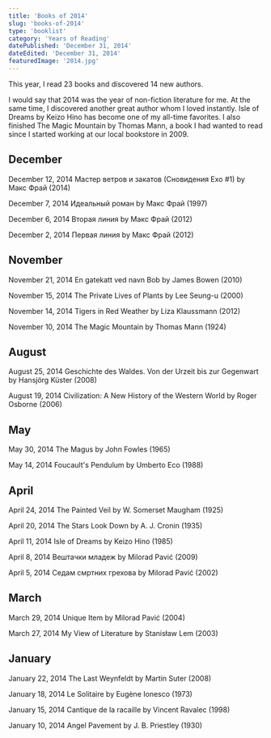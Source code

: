 ```yaml
---
title: 'Books of 2014'
slug: 'books-of-2014'
type: 'booklist'
category: 'Years of Reading'
datePublished: 'December 31, 2014'
dateEdited: 'December 31, 2014'
featuredImage: '2014.jpg'
---
```


This year, I read 23 books and discovered 14 new authors.

I would say that 2014 was the year of non-fiction literature for me. At the same
time, I discovered another great author whom I loved instantly. Isle of Dreams
by Keizo Hino has become one of my all-time favorites. I also finished The Magic
Mountain by Thomas Mann, a book I had wanted to read since I started working at
our local bookstore in 2009.

## December

December 12, 2014 Мастер ветров и закатов (Сновидения Ехо #1) by Макс Фрай
(2014)

December 7, 2014 Идеальный роман by Макс Фрай (1997)

December 6, 2014 Вторая линия by Макс Фрай (2012)

December 2, 2014 Первая линия by Макс Фрай (2012)

## November

November 21, 2014 En gatekatt ved navn Bob by James Bowen (2010)

November 15, 2014 The Private Lives of Plants by Lee Seung-u (2000)

November 14, 2014 Tigers in Red Weather by Liza Klaussmann (2012)

November 10, 2014 The Magic Mountain by Thomas Mann (1924)

## August

August 25, 2014 Geschichte des Waldes. Von der Urzeit bis zur Gegenwart by
Hansjörg Küster (2008)

August 19, 2014 Civilization: A New History of the Western World by Roger
Osborne (2006)

## May

May 30, 2014 The Magus by John Fowles (1965)

May 14, 2014 Foucault's Pendulum by Umberto Eco (1988)

## April

April 24, 2014 The Painted Veil by W. Somerset Maugham (1925)

April 20, 2014 The Stars Look Down by A. J. Cronin (1935)

April 11, 2014 Isle of Dreams by Keizo Hino (1985)

April 8, 2014 Вештачки младеж by Milorad Pavić (2009)

April 5, 2014 Седам смртних грехова by Milorad Pavić (2002)

## March

March 29, 2014 Unique Item by Milorad Pavić (2004)

March 27, 2014 My View of Literature by Stanisław Lem (2003)

## January

January 22, 2014 The Last Weynfeldt by Martin Suter (2008)

January 18, 2014 Le Solitaire by Eugène Ionesco (1973)

January 15, 2014 Cantique de la racaille by Vincent Ravalec (1998)

January 10, 2014 Angel Pavement by J. B. Priestley (1930)
